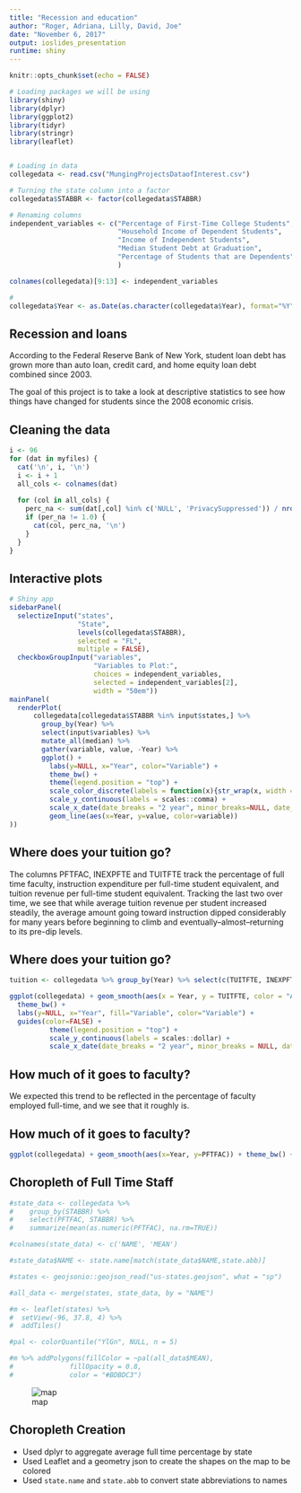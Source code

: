 ```yaml
---
title: "Recession and education"
author: "Roger, Adriana, Lilly, David, Joe"
date: "November 6, 2017"
output: ioslides_presentation
runtime: shiny
---
```


```r
knitr::opts_chunk$set(echo = FALSE)

# Loading packages we will be using
library(shiny)
library(dplyr)
library(ggplot2)
library(tidyr)
library(stringr)
library(leaflet)


# Loading in data
collegedata <- read.csv("MungingProjectsDataofInterest.csv")

# Turning the state column into a factor
collegedata$STABBR <- factor(collegedata$STABBR)

# Renaming columns
independent_variables <- c("Percentage of First-Time College Students", 
                           "Household Income of Dependent Students", 
                           "Income of Independent Students", 
                           "Median Student Debt at Graduation",
                           "Percentage of Students that are Dependents"
                           )

colnames(collegedata)[9:13] <- independent_variables

# 
collegedata$Year <- as.Date(as.character(collegedata$Year), format="%Y")
```

## Recession and loans 

According to the Federal Reserve Bank of New York, student loan debt has grown more than auto loan, credit card, and home equity loan debt combined since 2003. 

The goal of this project is to take a look at descriptive statistics to see how things have changed for students since the 2008 economic crisis.

## Cleaning the data

```r
i <- 96
for (dat in myfiles) {
  cat('\n', i, '\n')
  i <- i + 1
  all_cols <- colnames(dat)
  
  for (col in all_cols) {
    perc_na <- sum(dat[,col] %in% c('NULL', 'PrivacySuppressed')) / nrow(dat)
    if (per_na != 1.0) {
      cat(col, perc_na, '\n')
    }
  }
}
```


## Interactive plots

```r
# Shiny app
sidebarPanel(
  selectizeInput("states",
                 "State",
                 levels(collegedata$STABBR),
                 selected = "FL",
                 multiple = FALSE), 
  checkboxGroupInput("variables",
                     "Variables to Plot:",
                     choices = independent_variables,
                     selected = independent_variables[2],
                     width = "50em"))
mainPanel(
  renderPlot(
      collegedata[collegedata$STABBR %in% input$states,] %>%
        group_by(Year) %>% 
        select(input$variables) %>%
        mutate_all(median) %>%
        gather(variable, value, -Year) %>%
        ggplot() + 
          labs(y=NULL, x="Year", color="Variable") + 
          theme_bw() + 
          theme(legend.position = "top") +
          scale_color_discrete(labels = function(x){str_wrap(x, width = 20)}) + 
          scale_y_continuous(labels = scales::comma) + 
          scale_x_date(date_breaks = "2 year", minor_breaks=NULL, date_labels="%Y") + 
          geom_line(aes(x=Year, y=value, color=variable))
))
```

## Where does your tuition go?
The columns PFTFAC, INEXPFTE and TUITFTE track the percentage of full time faculty, instruction expenditure per full-time student equivalent, and tuition revenue per full-time student equivalent. Tracking the last two over time, we see that while average tuition revenue per student increased steadily, the average amount going toward instruction dipped considerably for many years before beginning to climb and eventually--almost--returning to its pre-dip levels.


## Where does your tuition go?

```r
tuition <- collegedata %>% group_by(Year) %>% select(c(TUITFTE, INEXPFTE, AVGFACSAL, PFTFAC)) %>% summarize_all(median)

ggplot(collegedata) + geom_smooth(aes(x = Year, y = TUITFTE, color = "Average Tuition Revenue per Student", fill= "Average Tuition Revenue per Student")) + geom_smooth(aes(x = Year, y = INEXPFTE, color = "Average Instructional Expenditure per Student", fill = "Average Instructional Expenditure per Student")) +
  theme_bw() + 
  labs(y=NULL, x="Year", fill="Variable", color="Variable") + 
  guides(color=FALSE) + 
          theme(legend.position = "top") +
          scale_y_continuous(labels = scales::dollar) + 
          scale_x_date(date_breaks = "2 year", minor_breaks = NULL, date_labels = "%Y")
```

## How much of it goes to faculty?

 We expected this trend to be reflected in the percentage of faculty employed full-time, and we see that it roughly is.


## How much of it goes to faculty?

```r
ggplot(collegedata) + geom_smooth(aes(x=Year, y=PFTFAC)) + theme_bw() + scale_y_continuous(labels = scales::percent) + labs(y="% of Faculty Employed Full-Time")
```

## Choropleth of Full Time Staff

```r
#state_data <- collegedata %>%
#    group_by(STABBR) %>%
#    select(PFTFAC, STABBR) %>%
#    summarize(mean(as.numeric(PFTFAC), na.rm=TRUE))

#colnames(state_data) <- c('NAME', 'MEAN')

#state_data$NAME <- state.name[match(state_data$NAME,state.abb)]

#states <- geojsonio::geojson_read("us-states.geojson", what = "sp")

#all_data <- merge(states, state_data, by = "NAME")

#m <- leaflet(states) %>%
#  setView(-96, 37.8, 4) %>%
#  addTiles()

#pal <- colorQuantile("YlGn", NULL, n = 5)

#m %>% addPolygons(fillColor = ~pal(all_data$MEAN), 
#              fillOpacity = 0.8, 
#              color = "#BDBDC3")
```

![map](map.png)

## Choropleth Creation

* Used dplyr to aggregate average full time percentage by state
* Used Leaflet and a geometry json to create the shapes on the map to be colored
* Used `state.name` and `state.abb` to convert state abbreviations to names
